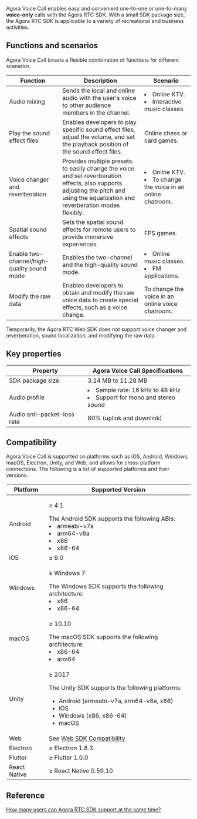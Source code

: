 Agora Voice Call enables easy and convenient one-to-one or one-to-many **voice-only** calls with the Agora RTC SDK. With a small SDK package size, the Agora RTC SDK is applicable to a variety of recreational and business activities.

## Functions and scenarios

Agora Voice Call boasts a flexible combination of functions for different scenarios.


| Function                                   | Description                                                  | Scenario                                                     |
| ------------------------------------------ | ------------------------------------------------------------ | ------------------------------------------------------------ |
| Audio mixing                               | Sends the local and online audio with the user's voice to other audience members in the channel. | <li>Online KTV.</li> <li>Interactive music classes.</li>               |
| Play the sound effect files                | Enables developers to play specific sound effect files, adjust the volume, and set the playback position of the sound effect files. | Online chess or card games.                                  |
| Voice changer and reverberation            | Provides multiple presets to easily change the voice and set reverberation effects, also supports adjusting the pitch and using the equalization and reverberation modes flexibly. | <li>Online KTV.</li><li>To change the voice in an online chatroom.</li> |
| Spatial sound effects                      | Sets the spatial sound effects for remote users to provide immersive experiences. | FPS games.                                                   |
| Enable two-channel/high-quality sound mode | Enables the two-channel and the high-quality sound mode.     | <li>Online music classes.</li><li> FM applications.</li>               |
| Modify the raw data                        | Enables developers to obtain and modify the raw voice data to create special effects, such as a voice change. | To change the voice in an online voice chatroom.             |
	
<div class="alert info">Temporarily, the Agora RTC Web SDK does not support voice changer and reverberation, sound localization, and modifying the raw data. </div>

## Key properties

| Property                    | Agora Voice Call Specifications                              |
| --------------------------- | ------------------------------------------------------------ |
| SDK package size            | 3.14 MB to 11.28 MB                                           |
| Audio profile               | <li>Sample rate: 16 kHz to 48 kHz</li><li>Support for mono and stereo sound</li> |
| Audio anti-packet-loss rate | 80% (uplink and downlink)                                    |

## Compatibility

Agora Voice Call is supported on platforms such as iOS, Android, Windows, macOS, Electron, Unity, and Web, and allows for cross-platform connections. The following is a list of supported platforms and their versions.


| Platform             | Supported Version                                            |
| -------------------- | ------------------------------------------------------------ |
| Android              | <p>≥ 4.1</p>The Android SDK supports the following ABIs:<li>armeabi-v7a</li><li>arm64-v8a</li><li>x86</li><li>x86-64</li> |
| iOS                  | ≥ 9.0                                                       |
| Windows              | <p>≥ Windows 7</p>The Windows SDK supports the following architecture:<li>x86</li><li>x86-64  </li>                                                    |
| macOS                | <p>≥ 10.10</p>The macOS SDK supports the following architecture:<li>x86-64</li><li>arm64   </li>                                                     |
| Unity                | <p>≥ 2017</p><p>The Unity SDK supports the following platforms:</p><ul><li>Android (armeabi-v7a, arm64-v8a, x86)</li><li>iOS</li><li>Windows (x86, x86-64)</li><li>macOS     </li></ul>                                                   |
| Web                  | See [Web SDK Compatibility](https://docs.agora.io/en/help/general-product-inquiry/browser_support) |
|Electron |≥ Electron 1.8.3|
|Flutter  |≥ Flutter 1.0.0 |
|React Native |≥ React Native 0.59.10|
	

## Reference

[How many users can Agora RTC SDK support at the same time?](https://docs.agora.io/en/help/general-product-inquiry/capacity)